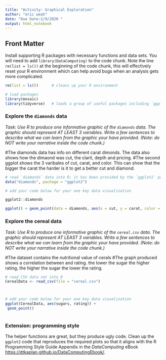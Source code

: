 ```yaml
---
title: "Activity: Graphical Exploration"
author: "eric weah"
date: "Due Date:2/9/2020 "
output: html_notebook
---
```




## Front Matter

Install supporting R packages with necessary functions and data sets.  You will need to add `library(DataComputing)` to the code chunk.  Note the line `rm(list = ls())` at the beginning of the code chunk, this will effectively reset your R environment which can help avoid bugs when an analysis gets more complicated.  


```r
rm(list = ls())      # cleans up your R environment

# load packages
library(mosaic)
library(tidyverse)   # loads a group of useful packages including `ggplot2`


```



### Explore the `diamonds` data

*Task: Use R to produce one informative graphic of the `diamonds` data.  The graphic should represent AT LEAST 3 variables.  Write a few sentences to describe what we can learn from the graphic your have provided.  (Note: do NOT write your narrative inside the code chunk.)*

#The diamonds data has info on different carat dimonds. The data also shows how the dimaond was cut, the clarit, depth and pricing.
#The second ggplot shows the 3 varibales of cut, carat, and color. This can show that the bigger the carat the harder is it to get a better cut and diamond.

```r
# read `diamonds` data into R; it has been provided by the `ggplot2` package
data("diamonds", package = "ggplot2")

# add your code below for your one key data visualization

ggplot2::diamonds

ggplot() + geom_point(data = diamonds, aes(x = cut, y = carat, color = color))
```



### Explore the cereal data

*Task: Use R to produce one informative graphic of the `cereal.csv` data.  The graphic should represent AT LEAST 3 variables.  Write a few sentences to describe what we can learn from the graphic your have provided. (Note: do NOT write your narrative inside the code chunk.)*

#The dataset contains the nutritional value of cerals
#The graph produced shows a correlation between and rating. the lower the sugar the higher rating, the higher the sugar the lower the rating.

```r
# read CSV data set into R
CerealData <- read_csv(file = "cereal.csv")  



# add your code below for your one key data visualization
ggplot(CerealData, aes(sugars, rating)) +
 geom_point() 
  
```






### Extension: programming style

The helper functions are great, but they produce ugly code.  Clean up the `ggplot2` code that reproduces the required plots so that it aligns with the R Programming Style Guide Appendix in the *DataComputing* eBook <https://dtkaplan.github.io/DataComputingEbook/>.  


